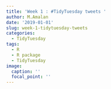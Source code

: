 ```yaml
---
title: 'Week 1 : #TidyTuesday tweets '
author: M.Amalan
date: '2019-01-01'
slug: week-1-tidytuesday-tweets
categories:
  - TidyTuesday
tags:
  - R
  - R package
  - TidyTuesday
image:
  caption: ''
  focal_point: ''
---
```


